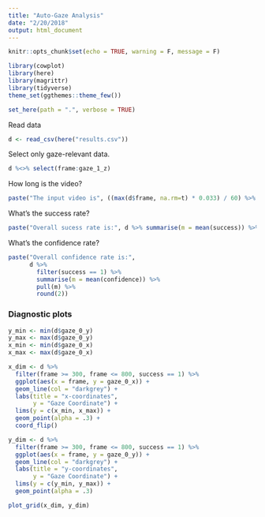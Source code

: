 ```yaml
---
title: "Auto-Gaze Analysis"
date: "2/20/2018"
output: html_document
---
```


```r
knitr::opts_chunk$set(echo = TRUE, warning = F, message = F)
```

```r
library(cowplot)
library(here)
library(magrittr)
library(tidyverse)
theme_set(ggthemes::theme_few())
```

```r
set_here(path = ".", verbose = TRUE)
```

Read data

```r
d <- read_csv(here("results.csv"))
```

Select only gaze-relevant data.

```r
d %<>% select(frame:gaze_1_z)
```

How long is the video?

```r
paste("The input video is", ((max(d$frame, na.rm=t) * 0.033) / 60) %>% round(2), "minutes")
```

What's the success rate?

```r
paste("Overall sucess rate is:", d %>% summarise(m = mean(success)) %>% pull(m) %>% round(2))
```

What's the confidence rate?

```r
paste("Overall confidence rate is:", 
      d %>% 
        filter(success == 1) %>% 
        summarise(m = mean(confidence)) %>%
        pull(m) %>% 
        round(2))
```

### Diagnostic plots

```r
y_min <- min(d$gaze_0_y)
y_max <- max(d$gaze_0_y)
x_min <- min(d$gaze_0_x)
x_max <- max(d$gaze_0_x)

x_dim <- d %>% 
  filter(frame >= 300, frame <= 800, success == 1) %>% 
  ggplot(aes(x = frame, y = gaze_0_x)) + 
  geom_line(col = "darkgrey") + 
  labs(title = "x-coordinates",
       y = "Gaze Coordinate") + 
  lims(y = c(x_min, x_max)) + 
  geom_point(alpha = .3) +
  coord_flip()

y_dim <- d %>% 
  filter(frame >= 300, frame <= 800, success == 1) %>% 
  ggplot(aes(x = frame, y = gaze_0_y)) + 
  geom_line(col = "darkgrey") + 
  labs(title = "y-coordinates",
       y = "Gaze Coordinate") + 
  lims(y = c(y_min, y_max)) + 
  geom_point(alpha = .3)

plot_grid(x_dim, y_dim)
```

